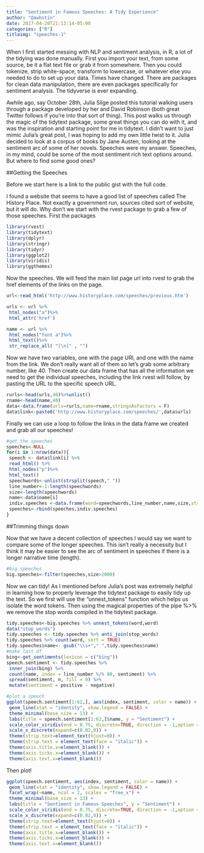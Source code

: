 ```yaml
---
title: "Sentiment in Famous Speeches: A Tidy Experience"
author: "@awhstin"
date: 2017-04-20T21:13:14-05:00
categories: ["R"]
titleimg: "speeches-1"
---
```


When I first started messing with NLP and sentiment analysis, in R, a lot of the tidying was done manually. First you import your text, from some source, be it a flat text file or grab it from somewhere. Then you could tokenize, strip white-space, transform to lowercase, or whatever else you needed to do to set up your data. Times have changed. There are packages for clean data manipulation, there are even packages specifically for sentiment analysis. The tidyverse is ever expanding.

Awhile ago, say October 28th, Julia Silge posted this tutorial walking users through a package developed by her and David Robinson (both great Twitter follows if you’re into that sort of thing). This post walks us through the magic of the tidytext package, some great things you can do with it, and was the inspiration and starting point for me in tidytext. I didn’t want to just mimic Julia’s great post, I was hoping to add my own little twist to it. Julia decided to look at a corpus of books by Jane Austen, looking at the sentiment arc of some of her novels. Speeches were my answer. Speeches, in my mind, could be some of the most sentiment rich text options around. But where to find some good ones?

##Getting the Speeches

Before we start here is a link to the public gist with the full code.

I found a website that seems to have a good list of speeches called The History Place. Not exactly a government run, sources cited sort of website, but it will do. Why don’t we start with the rvest package to grab a few of those speeches. First the packages

```r
library(rvest)
library(tidytext)
library(dplyr)
library(stringr)
library(tidyr)
library(ggplot2)
library(viridis)
library(ggthemes)
```

Now the speeches. We will feed the main list page url into rvest to grab the href elements of the links on the page.

```r
url<-read_html('http://www.historyplace.com/speeches/previous.htm')

urls <- url %>% 
 html_nodes("a")%>%
 html_attr('href')

name <- url %>% 
 html_nodes("font a")%>%
 html_text()%>%
 str_replace_all( "[\n]" , "")
``` 

Now we have two variables, one with the page URl, and one with the name from the link. We don’t really want all of them so let’s grab some arbitrary number, like 40. Then create our data frame that has all the information we need to get the individual speeches, including the link rvest will follow, by pasting the URL to the specific speech URL.

```r
rurls<-head(urls,40)%>%unlist()
rname<-head(name,40)
data<-data.frame(urls=rurls,name=rname,stringsAsFactors = F)
data$link<-paste0('http://www.historyplace.com/speeches/',data$urls)
```

Finally we can use a loop to follow the links in the data frame we created and grab all our speeches!

```r
#get the speeches
speeches<-NULL
for(i in 1:nrow(data)){
 speech <- data$link[i] %>% 
 read_html() %>% 
 html_nodes("p")%>%
 html_text()
 speechwords<-unlist(strsplit(speech," "))
 line_number<-1:length(speechwords)
 size<-length(speechwords)
 name<-data$name[i]
 indiv.speeches <-data.frame(word=speechwords,line_number,name,size,stringsAsFactors = FALSE)
 speeches<-rbind(speeches,indiv.speeches)
}
```

##Trimming things down

Now that we have a decent collection of speeches I would say we want to compare some of the longer speeches. This isn’t really a necessity but I think it may be easier to see the arc of sentiment in speeches if there is a longer narrative time (length).

```r
#big speeches
big.speeches<-filter(speeches,size>2000)
```

Now we can tidy! As I mentioned before Julia’s post was extremely helpful in learning how to properly leverage the tidytext package to easily tidy up the text. So we first will use the “unnest_tokens” function which helps us isolate the word tokens. Then using the magical properties of the pipe %>% we remove the stop words compiled in the tidytext package.

```r
tidy.speeches<-big.speeches %>% unnest_tokens(word,word)
data("stop_words")
tidy.speeches <- tidy.speeches %>% anti_join(stop_words)
tidy.speeches %>% count(word, sort = TRUE)
tidy.speeches$name<- gsub("\\s+"," ",tidy.speeches$name)
#make last df
bing<-get_sentiments(lexicon = c("bing"))
speech.sentiment <- tidy.speeches %>%
 inner_join(bing) %>% 
 count(name, index = line_number %/% 80, sentiment) %>% 
 spread(sentiment, n, fill = 0) %>% 
 mutate(sentiment = positive - negative)
```
```r
#plot a speech
ggplot(speech.sentiment[1:62,], aes(index, sentiment, color = name)) +
 geom_line(stat = "identity", show.legend = FALSE) +
 theme_minimal(base_size = 13) +
 labs(title = speech.sentiment[1:62,]$name, y = "Sentiment") +
 scale_color_viridis(end = 0.75, discrete=TRUE, direction = -1,option = 'C') +
 scale_x_discrete(expand=c(0.02,0)) +
 theme(strip.text=element_text(hjust=0)) +
 theme(strip.text = element_text(face = "italic")) +
 theme(axis.title.x=element_blank()) +
 theme(axis.ticks.x=element_blank()) +
 theme(axis.text.x=element_blank())
```

Then plot!

```r
ggplot(speech.sentiment, aes(index, sentiment, color = name)) +
 geom_line(stat = "identity", show.legend = FALSE) +
 facet_wrap(~name, ncol = 2, scales = "free_x") +
 theme_minimal(base_size = 13) +
 labs(title = "Sentiment in Famous Speeches", y = "Sentiment") +
 scale_color_viridis(end = 0.75, discrete=TRUE, direction = -1,option = 'C') +
 scale_x_discrete(expand=c(0.02,0)) +
 theme(strip.text=element_text(hjust=0)) +
 theme(strip.text = element_text(face = "italic")) +
 theme(axis.title.x=element_blank()) +
 theme(axis.ticks.x=element_blank()) +
 theme(axis.text.x=element_blank())

```


